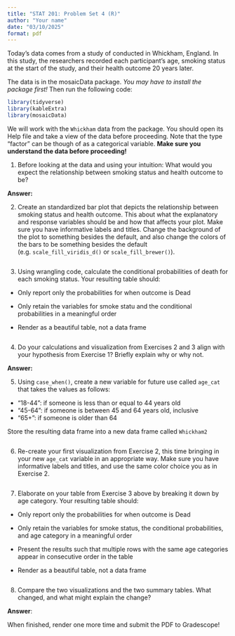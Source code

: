 ```yaml
---
title: "STAT 201: Problem Set 4 (R)"
author: "Your name"
date: "03/10/2025"
format: pdf
---
```


Today’s data comes from a study of conducted in Whickham, England. In this study, the researchers recorded each participant’s age, smoking status at the start of the study, and their health outcome 20 years later.

The data is in the mosaicData package. *You may have to install the package first!* Then run the following code:

```r
library(tidyverse)
library(kableExtra)
library(mosaicData)
```

We will work with the `Whickham` data from the package. You should open its Help file and take a view of the data before proceeding. Note that the type "factor" can be though of as a categorical variable. **Make sure you understand the data before proceeding!**

1. Before looking at the data and using your intuition: What would you expect the relationship between smoking status and health outcome to be?

**Answer:**

2.  Create an standardized bar plot that depicts the relationship between smoking status and health outcome. This about what the explanatory and response variables should be and how that affects your plot. Make sure you have informative labels and titles. Change the background of the plot to something besides the default, and also change the colors of the bars to be something besides the default (e.g. `scale_fill_viridis_d()` or `scale_fill_brewer()`).

```r

```

3.  Using wrangling code, calculate the conditional probabilities of death for each smoking status. Your resulting table should:

- Only report only the probabilities for when outcome is Dead

- Only retain the variables for smoke statu and the conditional probabilities in a meaningful order

- Render as a beautiful table, not a data frame

```r

```

4. Do your calculations and visualization from Exercises 2 and 3 align with your hypothesis from Exercise 1? Briefly explain why or why not.

**Answer:**


5.  Using `case_when()`, create a new variable for future use called `age_cat` that takes the values as follows:

-   "18-44": if someone is less than or equal to 44 years old
-   "45-64": if someone is between 45 and 64 years old, inclusive
-   "65+": if someone is older than 64

Store the resulting data frame into a new data frame called `Whickham2`

```r

```

6.  Re-create your first visualization from Exercise 2, this time bringing in your new `age_cat` variable in an appropriate way. Make sure you have informative labels and titles, and use the same color choice you as in Exercise 2.

```r

```

7.  Elaborate on your table from Exercise 3 above by breaking it down by age category. Your resulting table should:

- Only report only the probabilities for when outcome is Dead

- Only retain the variables for smoke status, the conditional probabilities, and age category in a meaningful order

- Present the results such that multiple rows with the same age categories appear in consecutive order in the table 

- Render as a beautiful table, not a data frame

```r

```

8. Compare the two visualizations and the two summary tables. What changed, and what might explain the change?

**Answer**:

When finished, render one more time and submit the PDF to Gradescope!
